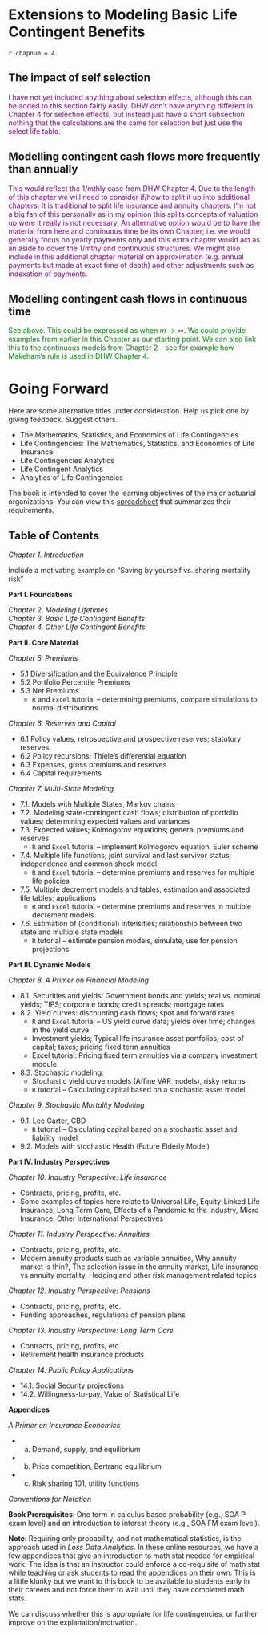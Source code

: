 

# Extensions to Modeling Basic Life Contingent Benefits {#C:BenefitExt}

`r chapnum = 4`

## The impact of self selection

<span style="color: purple;">
I have not yet included anything about selection effects, although this can be added to this section fairly easily. DHW don’t have anything different in Chapter 4 for selection effects, but instead just have a short subsection nothing that the calculations are the same for selection but just use the select life table.
</span>

## Modelling contingent cash flows more frequently than annually

<span style="color: purple;"> This would reflect the 1/mthly case from DHW Chapter 4. Due to the length of this chapter we will need to consider if/how to split it up into additional chapters.  It is traditional to split life insurance and annuity chapters.  I’m not a big fan of this personally as in my opinion this splits concepts of valuation up were it really is not necessary.  An alternative option would be to have the material from here and continuous time be its own Chapter; i.e. we would generally focus on yearly payments only and this extra chapter would act as an aside to cover the 1/mthy and continuous structures.  We might also include in this additional chapter material on approximation (e.g. annual payments but made at exact time of death) and other adjustments such as indexation of payments. </span>


##	Modelling contingent cash flows in continuous time

<span style="color: green;"> See above. This could be expressed as when $m \rightarrow \infty$. We could provide examples from earlier in this Chapter as our starting point. We can also link this to the continuous models from Chapter 2 – see for example how Makeham’s rule is used in DHW Chapter 4. </span>



# Going Forward {#C:Forward}

Here are some alternative titles under consideration. Help us pick one by giving feedback. Suggest others.

-  The Mathematics, Statistics, and Economics of Life Contingencies
-  Life Contingencies: The Mathematics, Statistics, and Economics of Life Insurance
-  Life Contingencies Analytics
-  Life Contingent Analytics
-  Analytics of Life Contingencies

The book is intended to cover the learning objectives of the major actuarial organizations. You can view this [spreadsheet](https://1drv.ms/x/s!AtGVBXvOcBufjUWoOzL7nob2cOl4?e=E4mUMR) that summarizes their requirements.


## Table of Contents

*Chapter 1. Introduction*

Include a motivating example on “Saving by yourself vs. sharing mortality risk"

**Part I. Foundations**

*Chapter 2. Modeling Lifetimes*<br>
*Chapter 3. Basic Life Contingent Benefits*<br>
*Chapter 4. Other Life Contingent Benefits*

**Part II. Core Material**

*Chapter 5. Premiums* 

-  5.1  Diversification and the Equivalence Principle
-  5.2  Portfolio Percentile Premiums
-  5.3  Net Premiums
    -  `R` and `Excel` tutorial – determining premiums, compare simulations to normal distributions

*Chapter 6. Reserves and Capital*

-  6.1 Policy values, retrospective and prospective reserves; statutory reserves
-  6.2 Policy recursions; Thiele’s differential equation
-  6.3 Expenses, gross premiums and reserves
-  6.4 Capital requirements

*Chapter 7. Multi-State Modeling*

-  7.1. Models with Multiple States, Markov chains
-  7.2. Modeling state-contingent cash flows; distribution of portfolio values; determining expected values and variances
-  7.3. Expected values; Kolmogorov equations; general premiums and reserves
    -  `R` and `Excel` tutorial – implement Kolmogorov equation, Euler scheme
-  7.4. Multiple life functions; joint survival and last survivor status; independence and common shock model
    -  `R` and `Excel` tutorial – determine premiums and reserves for multiple life policies
-  7.5. Multiple decrement models and tables; estimation and associated life tables; applications
    -  `R` and `Excel` tutorial – determine premiums and reserves in multiple decrement models
-  7.6. Estimation of (conditional) intensities; relationship between two state and multiple state models
    -  `R` tutorial – estimate pension models, simulate, use for pension projections

**Part III. Dynamic Models**

*Chapter 8. A Primer on Financial Modeling*

-  8.1. Securities and yields: Government bonds and yields; real vs. nominal yields; TIPS; corporate bonds; credit spreads; mortgage rates
-  8.2. Yield curves: discounting cash flows; spot and forward rates
    -  `R` and `Excel` tutorial – US yield curve data; yields over time; changes in the yield curve
    -  Investment yields; Typical life insurance asset portfolios; cost of capital; taxes; pricing fixed term annuities 
    -  Excel tutorial: Pricing fixed term annuities via a company investment module
-  8.3. Stochastic modeling:
    -  Stochastic yield curve models (Affine VAR models), risky returns
    -  `R` tutorial – Calculating capital based on a stochastic asset model

*Chapter 9. Stochastic Mortality Modeling*

-  9.1. Lee Carter, CBD
    -  `R` tutorial – Calculating capital based on a stochastic asset and liability model
-  9.2. Models with stochastic Health (Future Elderly Model)

**Part IV. Industry Perspectives**

*Chapter 10. Industry Perspective: Life insurance*

-  Contracts, pricing, profits, etc.
-  Some examples of topics here relate to Universal Life, Equity-Linked Life Insurance, Long Term Care, Effects of a Pandemic to the Industry, Micro Insurance, Other International Perspectives

*Chapter 11. Industry Perspective: Annuities*

-  Contracts, pricing, profits, etc.
-  Modern annuity products such as variable annuities, Why annuity market is thin?, The selection issue in the annuity market, Life insurance vs annuity mortality, Hedging and other risk management related topics

*Chapter 12. Industry Perspective: Pensions*

-  Contracts, pricing, profits, etc.
-  Funding approaches, regulations of pension plans

*Chapter 13. Industry Perspective: Long Term Care*

-  Contracts, pricing, profits, etc.
-  Retirement health insurance products

*Chapter 14. Public Policy Applications*

-  14.1. Social Security projections
-  14.2. Willingness-to-pay, Value of Statistical Life

**Appendices**

*A Primer on Insurance Economics*

-  a.	Demand, supply, and equilibrium
-  b.	Price competition, Bertrand equilibrium
-  c.	Risk sharing 101, utility functions

*Conventions for Notation*

**Book Prerequisites**: One term in calculus based probability (e.g., SOA P exam level) and an introduction to interest theory (e.g., SOA FM exam level).

**Note**: Requiring only probability, and not mathematical statistics, is the approach used in *Loss Data Analytics*. In these online resources, we have a few appendices that give an introduction to math stat needed for empirical work. The idea is that an instructor could enforce a co-requisite of math stat while teaching or ask students to read the appendices on their own. This is a little klunky but we want to this book to be available to students early in their careers and not force them to wait until they have completed math stats. 

We can discuss whether this is appropriate for life contingencies, or further improve on the explanation/motivation.



